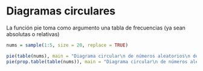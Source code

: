 
# Diagramas circulares

La función pie toma como argumento una tabla de frecuencias (ya sean absolutas o relativas)

```{r}
nums = sample(1:5, size = 20, replace = TRUE)

pie(table(nums), main = "Diagrama circular\n de números aleatorios\n de 1 a 5")
pie(prop.table(table(nums)), main = "Diagrama circular\n de números aleatorios\n de 1 a 5")
```

